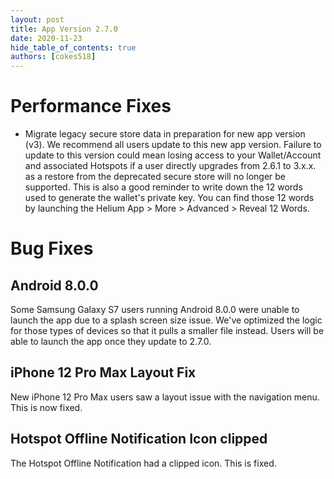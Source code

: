 ```yaml
---
layout: post
title: App Version 2.7.0
date: 2020-11-23
hide_table_of_contents: true
authors: [cokes518]
---
```


# Performance Fixes

- Migrate legacy secure store data in preparation for new app version (v3). We recommend all users
  update to this new app version. Failure to update to this version could mean losing access to your
  Wallet/Account and associated Hotspots if a user directly upgrades from 2.6.1 to 3.x.x. as a
  restore from the deprecated secure store will no longer be supported. This is also a good reminder
  to write down the 12 words used to generate the wallet's private key. You can find those 12 words
  by launching the Helium App > More > Advanced > Reveal 12 Words.

<!--truncate-->

# Bug Fixes

## Android 8.0.0

Some Samsung Galaxy S7 users running Android 8.0.0 were unable to launch the app due to a splash
screen size issue. We've optimized the logic for those types of devices so that it pulls a smaller
file instead. Users will be able to launch the app once they update to 2.7.0.

## iPhone 12 Pro Max Layout Fix

New iPhone 12 Pro Max users saw a layout issue with the navigation menu. This is now fixed.

## Hotspot Offline Notification Icon clipped

The Hotspot Offline Notification had a clipped icon. This is fixed.

